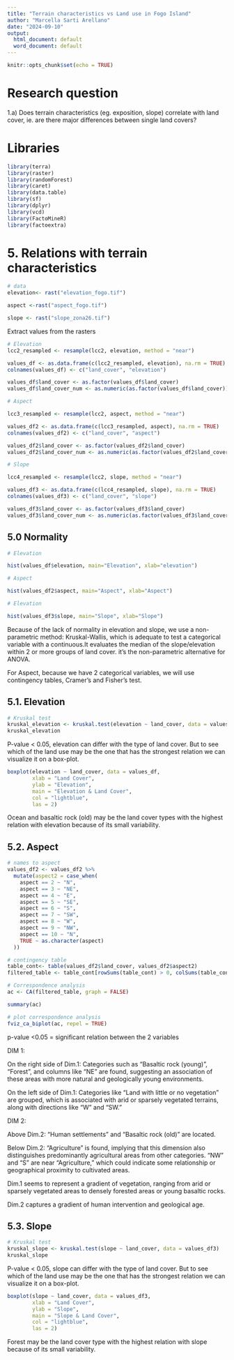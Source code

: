 ---
title: "Terrain characteristics vs Land use in Fogo Island"
author: "Marcella Sarti Arellano"
date: "2024-09-10"
output:
  html_document: default
  word_document: default
---

```{r setup, include=FALSE}
knitr::opts_chunk$set(echo = TRUE)
```

# Research question
1.a)
Does terrain characteristics (eg. exposition, slope) correlate with land cover, ie. are there major differences between single land covers?

# Libraries
```{r}
library(terra)
library(raster)
library(randomForest)
library(caret)
library(data.table)
library(sf)
library(dplyr)
library(vcd)
library(FactoMineR)
library(factoextra)
```

# 5. Relations with terrain characteristics

```{r}
# data
elevation<- rast("elevation_fogo.tif")

aspect <-rast("aspect_fogo.tif")

slope <- rast("slope_zona26.tif")

```

Extract values from the rasters

```{r}
# Elevation 
lcc2_resampled <- resample(lcc2, elevation, method = "near")

values_df <- as.data.frame(c(lcc2_resampled, elevation), na.rm = TRUE)
colnames(values_df) <- c("land_cover", "elevation")

values_df$land_cover <- as.factor(values_df$land_cover)
values_df$land_cover_num <- as.numeric(as.factor(values_df$land_cover))

# Aspect

lcc3_resampled <- resample(lcc2, aspect, method = "near")

values_df2 <- as.data.frame(c(lcc3_resampled, aspect), na.rm = TRUE)
colnames(values_df2) <- c("land_cover", "aspect")

values_df2$land_cover <- as.factor(values_df2$land_cover)
values_df2$land_cover_num <- as.numeric(as.factor(values_df2$land_cover))

# Slope

lcc4_resampled <- resample(lcc2, slope, method = "near")

values_df3 <- as.data.frame(c(lcc4_resampled, slope), na.rm = TRUE)
colnames(values_df3) <- c("land_cover", "slope")

values_df3$land_cover <- as.factor(values_df3$land_cover)
values_df3$land_cover_num <- as.numeric(as.factor(values_df3$land_cover))


```

## 5.0 Normality 

```{r}
# Elevation

hist(values_df$elevation, main="Elevation", xlab="elevation")

```
```{r}
# Aspect

hist(values_df2$aspect, main="Aspect", xlab="Aspect")

```

```{r}
# Elevation

hist(values_df3$slope, main="Slope", xlab="Slope")

```
Because of the lack of normality in elevation and slope, we use a non-parametric method: Kruskal-Wallis, which is adequate to test a categorical variable with a continuous.It evaluates the median of the slope/elevation within 2 or more groups of land cover. it's the non-parametric alternative for ANOVA.

For Aspect, because we have 2 categorical variables, we will use contingency tables, Cramer's and Fisher's test.

## 5.1. Elevation


```{r}
# Kruskal test
kruskal_elevation <- kruskal.test(elevation ~ land_cover, data = values_df)
kruskal_elevation
```
P-value < 0.05, elevation can differ with the type of land cover. But to see which of the land use may be the one that has the strongest relation we can visualize it on a box-plot.

```{r}
boxplot(elevation ~ land_cover, data = values_df, 
        xlab = "Land Cover", 
        ylab = "Elevation", 
        main = "Elevation & Land Cover",
        col = "lightblue", 
        las = 2)
```
Ocean and basaltic rock (old) may be the land cover types with the highest relation with elevation because of its small variability.

## 5.2. Aspect

```{r}
# names to aspect
values_df2 <- values_df2 %>%
  mutate(aspect2 = case_when(
    aspect == 2 ~ "N",
    aspect == 3 ~ "NE",
    aspect == 4 ~ "E",
    aspect == 5 ~ "SE",
    aspect == 6 ~ "S",
    aspect == 7 ~ "SW",
    aspect == 8 ~ "W",
    aspect == 9 ~ "NW",
    aspect == 10 ~ "N",
    TRUE ~ as.character(aspect)
  ))

# contingency table
table_cont<- table(values_df2$land_cover, values_df2$aspect2)
filtered_table <- table_cont[rowSums(table_cont) > 0, colSums(table_cont) > 0]


```

```{r}
# Correspondence analysis
ac <- CA(filtered_table, graph = FALSE)

summary(ac)

```
```{r}
# plot correspondence analysis
fviz_ca_biplot(ac, repel = TRUE)

```
p-value <0.05 = significant relation between the 2 variables

DIM 1:

On the right side of Dim.1: Categories such as "Basaltic rock (young)", "Forest", and columns like "NE" are found, suggesting an association of these areas with more natural and geologically young environments.

On the left side of Dim.1: Categories like "Land with little or no vegetation" are grouped, which is associated with arid or sparsely vegetated terrains, along with directions like "W" and "SW."

DIM 2:

Above Dim.2: "Human settlements" and "Basaltic rock (old)" are located.

Below Dim.2: "Agriculture" is found, implying that this dimension also distinguishes predominantly agricultural areas from other categories. "NW" and "S" are near "Agriculture," which could indicate some relationship or geographical proximity to cultivated areas.

Dim.1 seems to represent a gradient of vegetation, ranging from arid or sparsely vegetated areas to densely forested areas or young basaltic rocks.

Dim.2 captures a gradient of human intervention and geological age.


## 5.3. Slope
```{r}
# Kruskal test
kruskal_slope <- kruskal.test(slope ~ land_cover, data = values_df3)
kruskal_slope
```
P-value < 0.05, slope can differ with the type of land cover. But to see which of the land use may be the one that has the strongest relation we can visualize it on a box-plot.

```{r}
boxplot(slope ~ land_cover, data = values_df3, 
        xlab = "Land Cover", 
        ylab = "Slope", 
        main = "Slope & Land Cover",
        col = "lightblue", 
        las = 2)
```

Forest may be the land cover type with the highest relation with slope because of its small variability.
